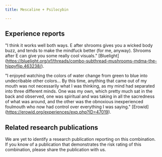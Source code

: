 ---
title: Mescaline + Psilocybin

---

## Experience reports

"I think it works well both ways. E after shrooms gives you a wicked body buzz, and tends to make the mindfuck better (for me, anyway). Shrooms after E can give you some really cool visuals." [Bluelight] (https://bluelight.org/xf/threads/combo-subthread-mushrooms-mdma-the-hippyflip.463238/).

"I enjoyed watching the colors of water change from green to blue into undecribable other colors... By this time, anything that came out of my mouth was not necessarily what I was thinking, as my mind had separated into three different minds. One was my own, which pretty much sat in the back and observed, one was spiritual and was taking in all the sacredness of what was around, and the other was the obnoxious inexperienced foulmouth who now had control over everything I was saying." [Erowid] (https://erowid.org/experiences/exp.php?ID=47019).

## Related research publications

We are yet to identify a research publication reporting on this combination. If you know of a publication that demonstrates the risk rating of this combination, please share the publication with us.



